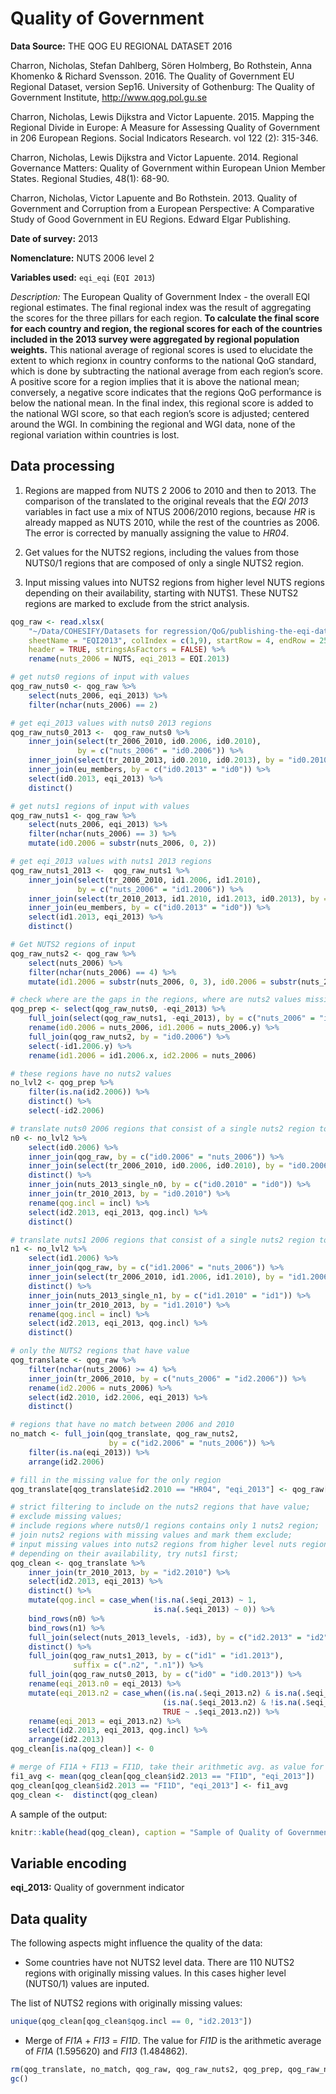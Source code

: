 # Quality of Government

**Data Source:** THE QOG EU REGIONAL DATASET 2016

Charron, Nicholas, Stefan Dahlberg, Sören Holmberg, Bo Rothstein, Anna Khomenko & Richard Svensson. 2016. The Quality of Government EU Regional Dataset, version Sep16. University of Gothenburg: The Quality of Government Institute, [http://www.qog.pol.gu.se](http://www.qog.pol.gu.se)

Charron, Nicholas, Lewis Dijkstra and Victor Lapuente. 2015. Mapping the Regional Divide in Europe: A Measure for Assessing Quality of Government in 206 European Regions. Social Indicators Research. vol 122 (2): 315-346.

Charron, Nicholas, Lewis Dijkstra and Victor Lapuente. 2014. Regional Governance Matters: Quality of Government within European Union Member States. Regional Studies, 48(1): 68-90.

Charron, Nicholas, Victor Lapuente and Bo Rothstein. 2013. Quality of Government and Corruption from a European Perspective: A Comparative Study of Good Government in EU Regions. Edward Elgar Publishing.

**Date of survey:** 2013

**Nomenclature:** NUTS 2006 level 2

**Variables used:** `eqi_eqi` (`EQI 2013`)

*Description:* The European Quality of Government Index - the overall EQI regional estimates. The final regional index was the result of aggregating the scores for the three pillars for each region. **To calculate the final score for each country and region, the regional scores for each of the countries included in the 2013 survey were aggregated by regional population weights.** This national average of regional scores is used to elucidate the extent to which regionx in country conforms to the national QoG standard, which is done by subtracting the national average from each region's score. A positive score for a region implies that it is above the national mean; conversely, a negative score indicates that the regions QoG performance is below the national mean. In the final index, this regional score is added to the national WGI score, so that each region's score is adjusted; centered around the WGI. In combining the regional and WGI data, none of the regional variation within countries is lost.

## Data processing

1. Regions are mapped from NUTS 2 2006 to 2010 and then to 2013. The comparison of the translated to the original reveals that the *EQI 2013* variables in fact use a mix of NTUS 2006/2010 regions, because *HR* is already mapped as NUTS 2010, while the rest of the countries as 2006. The error is corrected by manually assigning the value to *HR04*.

2. Get values for the NUTS2 regions, including the values from those NUTS0/1 regions that are composed of only a single NUTS2 region.

3. Input missing values into NUTS2 regions from higher level NUTS regions depending on their availability, starting with NUTS1. These NUTS2 regions are marked to exclude from the strict analysis.

```r
qog_raw <- read.xlsx(
    "~/Data/COHESIFY/Datasets for regression/QoG/publishing-the-eqi-data2013.xlsx",
    sheetName = "EQI2013", colIndex = c(1,9), startRow = 4, endRow = 251, 
    header = TRUE, stringsAsFactors = FALSE) %>% 
    rename(nuts_2006 = NUTS, eqi_2013 = EQI.2013)
```

```r
# get nuts0 regions of input with values
qog_raw_nuts0 <- qog_raw %>% 
    select(nuts_2006, eqi_2013) %>% 
    filter(nchar(nuts_2006) == 2)

# get eqi_2013 values with nuts0 2013 regions
qog_raw_nuts0_2013 <-  qog_raw_nuts0 %>% 
    inner_join(select(tr_2006_2010, id0.2006, id0.2010),
               by = c("nuts_2006" = "id0.2006")) %>% 
    inner_join(select(tr_2010_2013, id0.2010, id0.2013), by = "id0.2010") %>% 
    inner_join(eu_members, by = c("id0.2013" = "id0")) %>% 
    select(id0.2013, eqi_2013) %>% 
    distinct()

# get nuts1 regions of input with values
qog_raw_nuts1 <- qog_raw %>% 
    select(nuts_2006, eqi_2013) %>% 
    filter(nchar(nuts_2006) == 3) %>% 
    mutate(id0.2006 = substr(nuts_2006, 0, 2))

# get eqi_2013 values with nuts1 2013 regions
qog_raw_nuts1_2013 <-  qog_raw_nuts1 %>% 
    inner_join(select(tr_2006_2010, id1.2006, id1.2010),
               by = c("nuts_2006" = "id1.2006")) %>% 
    inner_join(select(tr_2010_2013, id1.2010, id1.2013, id0.2013), by = "id1.2010") %>% 
    inner_join(eu_members, by = c("id0.2013" = "id0")) %>% 
    select(id1.2013, eqi_2013) %>% 
    distinct()

# Get NUTS2 regions of input
qog_raw_nuts2 <- qog_raw %>% 
    select(nuts_2006) %>% 
    filter(nchar(nuts_2006) == 4) %>% 
    mutate(id1.2006 = substr(nuts_2006, 0, 3), id0.2006 = substr(nuts_2006, 0, 2))

# check where are the gaps in the regions, where are nuts2 values missing
qog_prep <- select(qog_raw_nuts0, -eqi_2013) %>% 
    full_join(select(qog_raw_nuts1, -eqi_2013), by = c("nuts_2006" = "id0.2006")) %>% 
    rename(id0.2006 = nuts_2006, id1.2006 = nuts_2006.y) %>% 
    full_join(qog_raw_nuts2, by = "id0.2006") %>% 
    select(-id1.2006.y) %>% 
    rename(id1.2006 = id1.2006.x, id2.2006 = nuts_2006)

# these regions have no nuts2 values
no_lvl2 <- qog_prep %>%
    filter(is.na(id2.2006)) %>% 
    distinct() %>% 
    select(-id2.2006)

# translate nuts0 2006 regions that consist of a single nuts2 region to nuts2 2013 regions
n0 <- no_lvl2 %>% 
    select(id0.2006) %>% 
    inner_join(qog_raw, by = c("id0.2006" = "nuts_2006")) %>% 
    inner_join(select(tr_2006_2010, id0.2006, id0.2010), by = "id0.2006") %>% 
    distinct() %>% 
    inner_join(nuts_2013_single_n0, by = c("id0.2010" = "id0")) %>% 
    inner_join(tr_2010_2013, by = "id0.2010") %>% 
    rename(qog.incl = incl) %>% 
    select(id2.2013, eqi_2013, qog.incl) %>% 
    distinct()

# translate nuts1 2006 regions that consist of a single nuts2 region to nuts2 2013 regions
n1 <- no_lvl2 %>% 
    select(id1.2006) %>% 
    inner_join(qog_raw, by = c("id1.2006" = "nuts_2006")) %>% 
    inner_join(select(tr_2006_2010, id1.2006, id1.2010), by = "id1.2006") %>% 
    distinct() %>% 
    inner_join(nuts_2013_single_n1, by = c("id1.2010" = "id1")) %>% 
    inner_join(tr_2010_2013, by = "id1.2010") %>% 
    rename(qog.incl = incl) %>% 
    select(id2.2013, eqi_2013, qog.incl) %>% 
    distinct()
```

```r
# only the NUTS2 regions that have value
qog_translate <- qog_raw %>% 
    filter(nchar(nuts_2006) >= 4) %>% 
    inner_join(tr_2006_2010, by = c("nuts_2006" = "id2.2006")) %>%
    rename(id2.2006 = nuts_2006) %>% 
    select(id2.2010, id2.2006, eqi_2013) %>% 
    distinct()
```

```r
# regions that have no match between 2006 and 2010
no_match <- full_join(qog_translate, qog_raw_nuts2,
                      by = c("id2.2006" = "nuts_2006")) %>% 
    filter(is.na(eqi_2013)) %>% 
    arrange(id2.2006)
```

```r
# fill in the missing value for the only region
qog_translate[qog_translate$id2.2010 == "HR04", "eqi_2013"] <- qog_raw[qog_raw$nuts_2006 == "HR04", "eqi_2013"]
```

```r
# strict filtering to include on the nuts2 regions that have value;
# exclude missing values;
# include regions where nuts0/1 regions contains only 1 nuts2 region;
# join nuts2 regions with missing values and mark them exclude;
# input missing values into nuts2 regions from higher level nuts regions
# depending on their availability, try nuts1 first;
qog_clean <- qog_translate %>%
    inner_join(tr_2010_2013, by = "id2.2010") %>% 
    select(id2.2013, eqi_2013) %>% 
    distinct() %>% 
    mutate(qog.incl = case_when(!is.na(.$eqi_2013) ~ 1,
                                is.na(.$eqi_2013) ~ 0)) %>% 
    bind_rows(n0) %>% 
    bind_rows(n1) %>% 
    full_join(select(nuts_2013_levels, -id3), by = c("id2.2013" = "id2")) %>% 
    distinct() %>% 
    full_join(qog_raw_nuts1_2013, by = c("id1" = "id1.2013"),
              suffix = c(".n2", ".n1")) %>% 
    full_join(qog_raw_nuts0_2013, by = c("id0" = "id0.2013")) %>% 
    rename(eqi_2013.n0 = eqi_2013) %>% 
    mutate(eqi_2013.n2 = case_when((is.na(.$eqi_2013.n2) & is.na(.$eqi_2013.n1)) ~ .$eqi_2013.n0,
                                  (is.na(.$eqi_2013.n2) & !is.na(.$eqi_2013.n1)) ~ .$eqi_2013.n1,
                                  TRUE ~ .$eqi_2013.n2)) %>% 
    rename(eqi_2013 = eqi_2013.n2) %>% 
    select(id2.2013, eqi_2013, qog.incl) %>% 
    arrange(id2.2013)
qog_clean[is.na(qog_clean)] <- 0

# merge of FI1A + FI13 = FI1D, take their arithmetic avg. as value for FI1D
fi1_avg <- mean(qog_clean[qog_clean$id2.2013 == "FI1D", "eqi_2013"])
qog_clean[qog_clean$id2.2013 == "FI1D", "eqi_2013"] <- fi1_avg
qog_clean <-  distinct(qog_clean)
```

A sample of the output:

```r
knitr::kable(head(qog_clean), caption = "Sample of Quality of Government variable")
```

## Variable encoding

**eqi_2013:** Quality of government indicator

## Data quality

The following aspects might influence the quality of the data:

+ Some countries have not NUTS2 level data. There are 110 NUTS2 regions with originally missing values. In this cases higher level (NUTS0/1) values are inputed.

The list of NUTS2 regions with originally missing values:

```r
unique(qog_clean[qog_clean$qog.incl == 0, "id2.2013"])
```

+ Merge of *FI1A* + *FI13* = *FI1D*. The value for *FI1D* is the arithmetic average of *FI1A* (1.595620) and *FI13* (1.484862).

```r
rm(qog_translate, no_match, qog_raw, qog_raw_nuts2, qog_prep, qog_raw_nuts0, qog_raw_nuts0_2013, qog_raw_nuts1, qog_raw_nuts1_2013, n0, n1, no_lvl2, fi1_avg)
gc()
```

